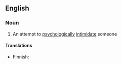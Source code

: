 ==English==

===Noun===
{{en-noun|sg=[[head]] [[game]]}}

# {{informal}} An attempt to [[psychologically]] [[intimidate]] someone

====Translations====
{{trans-top|psychological intimidation}}
* Finnish: {{t+|fi|henkinen}} {{t|fi|painostus}}
{{trans-mid}}
{{trans-bottom}}